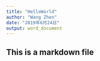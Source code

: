 ```yaml
---
title: "HelloWorld"
author: "Wang Zhen"
date: "2019年6月24日"
output: word_document
---
```

## This is a markdown file